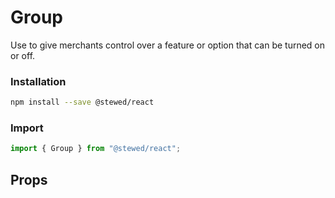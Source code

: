 
# Group

Use to give merchants control over a feature or option that can be turned on or off.

### Installation

```bash
npm install --save @stewed/react
```

### Import

```js
import { Group } from "@stewed/react";
```

<Meta of={GroupStories} />

<Stories />

## Props

<ArgTypes of={GroupStories} />
